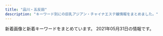 ```yaml
---
title: "品川・五反田"
description: "キーワード別にの巨乳アジアン・チャイナエステ嬢情報をまとめました。"
---
```


新着画像と新着キーワードをまとめています。
2021年05月31日の情報です。

<DmmAffiliateIns />
<KeywordTable
  shops={
    [
    {
        "station": "JR\u4e94\u53cd\u7530\u99c5\u897f\u53e3",
        "keywords": {},
        "name": "\u30c8\u30f3\u30dd\u30fc",
        "img_links": [
            "http://hi-msg.com/tonpoh/images/tit-staff.png",
            "http://hi-msg.com/tonpoh/images/botton.png",
            "http://hi-msg.com/tonpoh/images/p-11.jpg",
            "http://hi-msg.com/tonpoh/images/p-13.jpg",
            "http://hi-msg.com/tonpoh/images/p-8-1.jpg",
            "http://hi-msg.com/tonpoh/images/p-8.jpg",
            "http://hi-msg.com/tonpoh/images/p-12.jpg",
            "http://hi-msg.com/tonpoh/images/s8.png",
            "http://hi-msg.com/tonpoh/images/p-14-1.jpg",
            "http://hi-msg.com/tonpoh/images/s1.png",
            "http://hi-msg.com/tonpoh/images/tit-sys.png",
            "http://hi-msg.com/tonpoh/images/p-4.jpg",
            "http://hi-msg.com/tonpoh/images/fla.png",
            "http://hi-msg.com/tonpoh/images/s6.png",
            "http://hi-msg.com/tonpoh/images/p-7-1.jpg",
            "http://hi-msg.com/tonpoh/images/s5.png",
            "http://hi-msg.com/tonpoh/images/p-10-1.jpg",
            "http://hi-msg.com/tonpoh/images/no.png",
            "http://hi-msg.com/tonpoh/images/p-1.jpg",
            "http://hi-msg.com/tonpoh/images/l.png",
            "http://hi-msg.com/tonpoh/images/line.png",
            "http://hi-msg.com/tonpoh/images/p-13-1.jpg",
            "http://hi-msg.com/tonpoh/images/p-9-1.jpg",
            "http://hi-msg.com/tonpoh/images/p-14.jpg",
            "http://hi-msg.com/tonpoh/images/p-10.jpg",
            "http://hi-msg.com/tonpoh/images/p-7.jpg",
            "http://hi-msg.com/tonpoh/images/s4.jpg",
            "http://hi-msg.com/tonpoh/images/p-5.jpg",
            "http://hi-msg.com/tonpoh/images/p-11-1.jpg",
            "http://hi-msg.com/tonpoh/images/fla-1.png",
            "http://hi-msg.com/tonpoh/images/p-0.jpg",
            "http://hi-msg.com/tonpoh/images/ll.png",
            "http://hi-msg.com/tonpoh/images/p-6-1.jpg",
            "http://hi-msg.com/tonpoh/images/p-6.jpg",
            "http://hi-msg.com/tonpoh/images/s9.png",
            "http://hi-msg.com/tonpoh/images/fla-3.png",
            "http://hi-msg.com/tonpoh/images/p-2.jpg",
            "http://hi-msg.com/tonpoh/images/p-9.jpg",
            "http://hi-msg.com/tonpoh/images/p-12-1.jpg"
        ],
        "url": "http://hi-msg.com/tonpoh/"
    },
    {
        "url": "https://tsukiwa.info/",
        "station": "JR\u4e94\u53cd\u7530\u99c5\u897f\u53e3",
        "img_links": [
            "https://tsukiwa.info/img/bar_profile.png",
            "https://tsukiwa.info/img/staff/909C372F-1613-4B7E-89C8-1A527D79FCC6.jpeg",
            "https://tsukiwa.info/img/staff/rumi04.jpg",
            "https://tsukiwa.info/img/event/camp03.jpg",
            "https://tsukiwa.info/img/bar_top1.png",
            "https://www.a-side.com/ad/koko/include/banner/koko_200x40.png",
            "https://tsukiwa.info/img/staff_top/20201219_1.jpg",
            "https://tsukiwa.info/img/news1.png",
            "https://tsukiwa.info/img/staff/mimi20202.jpg",
            "https://tsukiwa.info/img/news3.png",
            "https://tsukiwa.info/img/staff/mimi01.jpg",
            "https://tsukiwa.info/img/staff/aya2101.jpg",
            "https://tsukiwa.info/img/staff/2542FD93-DC39-4335-B762-3978524DB71D.jpeg",
            "https://tsukiwa.info/img/staff/ruru1.jpg",
            "https://tsukiwa.info/img/staff/DB16BCF2-AF7E-404D-9FB5-9A45BE961351.jpeg",
            "https://tsukiwa.info/img/staff/25D27B66-E3AF-40C0-8FCC-46E9F266B409.jpeg",
            "https://tsukiwa.info/img/staff/222BADE2-61AA-4B66-91BD-3D9941250C4D.jpeg",
            "https://tsukiwa.info/img/bar_staff.png",
            "https://tsukiwa.info/img/staff/koko3.jpg",
            "https://tsukiwa.info/img/bar_gallery.png",
            "https://tsukiwa.info/img/staff/rumi02.jpg",
            "https://tsukiwa.info/img/staff/no_image.jpg",
            "https://tsukiwa.info/img/staff/yuna01.jpg",
            "https://tsukiwa.info/img/staff/A8BAF789-BD2B-4E7F-AB8A-224A2961B605.jpeg",
            "https://tsukiwa.info/img/staff_top/20201219_2.jpg",
            "https://tsukiwa.info/img/akusesu-top0.jpg",
            "https://tsukiwa.info/img/top_map.jpg",
            "https://tsukiwa.info/img/pickupGirl.png"
        ],
        "name": "\u6708\u306e\u548c",
        "keywords": {}
    },
    {
        "name": "\u8299\u84c9\uff5e\u30d5\u30e8\u30a6\uff5e",
        "station": "JR\u4e94\u53cd\u7530\u99c5\u6771\u53e3",
        "url": "http://www.relax-fuyou.info/",
        "keywords": {
            "86": 2,
            "87": 2,
            "84": 5,
            "C": 3,
            "90": 2,
            "88": 3,
            "E": 5,
            "G": 1,
            "D": 5
        },
        "img_links": [
            "http://www.relax-fuyou.info/img/st41.jpg",
            "http://www.relax-fuyou.info/img/st5.jpg",
            "http://www.relax-fuyou.info/img/r9.jpg",
            "http://www.relax-fuyou.info/img/st181.jpg",
            "http://www.relax-fuyou.info/img/st201.jpg",
            "http://www.relax-fuyou.info/i/img/st10.jpg",
            "http://www.relax-fuyou.info/i/img/st110.jpg",
            "http://www.relax-fuyou.info/img/sta16.jpg",
            "http://www.relax-fuyou.info/img/st17.jpg",
            "http://www.relax-fuyou.info/i/img/st42.jpg",
            "http://www.relax-fuyou.info/img/st11.jpg",
            "http://www.relax-fuyou.info/img/st141.jpg",
            "http://www.relax-fuyou.info/i/img/st181.jpg",
            "http://www.relax-fuyou.info/img/sta5.jpg",
            "http://www.relax-fuyou.info/img/sta8.jpg",
            "http://www.relax-fuyou.info/img/st110.jpg",
            "http://www.relax-fuyou.info/img/st42.jpg",
            "http://www.relax-fuyou.info/i/img/st201.jpg",
            "http://www.relax-fuyou.info/i/img/st9.jpg",
            "http://www.relax-fuyou.info/img/sta20.jpg",
            "http://www.relax-fuyou.info/i/img/top.jpg",
            "http://www.relax-fuyou.info/img/sta1.jpg",
            "http://www.relax-fuyou.info/i/img/r2.jpg",
            "http://www.relax-fuyou.info/img/st161.jpg",
            "http://www.relax-fuyou.info/img/st7.jpg",
            "http://www.relax-fuyou.info/i/img/st191.jpg",
            "http://www.relax-fuyou.info/i/img/r1.jpg",
            "http://www.relax-fuyou.info/img/st191.jpg",
            "http://www.relax-fuyou.info/img/top.jpg",
            "http://www.relax-fuyou.info/i/img/st17.jpg",
            "http://www.relax-fuyou.info/img/st150.jpg",
            "http://www.relax-fuyou.info/i/img/st5.jpg",
            "http://www.relax-fuyou.info/img/sta17.jpg",
            "http://www.relax-fuyou.info/img/sta19.jpg",
            "http://www.relax-fuyou.info/i/img/st160.jpg",
            "http://www.relax-fuyou.info/i/img/st140.jpg",
            "http://www.relax-fuyou.info/img/st140.jpg",
            "http://www.relax-fuyou.info/img/st72.jpg",
            "http://www.relax-fuyou.info/i/img/st8.jpg",
            "http://www.relax-fuyou.info/img/st171.jpg",
            "http://www.relax-fuyou.info/img/sta15.jpg",
            "http://www.relax-fuyou.info/i/img/r3.jpg",
            "http://www.relax-fuyou.info/img/st10.jpg",
            "http://www.relax-fuyou.info/img/st8.jpg",
            "http://www.relax-fuyou.info/img/st160.jpg",
            "http://www.relax-fuyou.info/img/st71.jpg",
            "http://www.relax-fuyou.info/i/img/st11.jpg",
            "http://www.relax-fuyou.info/img/sta18.jpg",
            "http://www.relax-fuyou.info/img/st1.jpg",
            "http://www.relax-fuyou.info/i/img/sta20.jpg"
        ]
    },
    {
        "url": "http://es-mirei.com/",
        "img_links": [
            "http://es-mirei.com/staffPhoto/s20170911152129.jpg",
            "http://es-mirei.com/staffPhoto/s20180613122502.jpg",
            "http://es-mirei.com/images/store/02.jpg",
            "http://es-mirei.com/images/s3Slider1Images/01.jpg",
            "http://es-mirei.com/staffPhoto/s20170728165256.jpg",
            "http://es-mirei.com/images/returnStaffBtn.png",
            "http://es-mirei.com/images/store/03.jpg",
            "http://es-mirei.com/images/noImg.jpg",
            "http://es-mirei.com/staffPhoto/b20170728165536.jpg",
            "http://es-mirei.com/images/store/04.jpg",
            "http://es-mirei.com/staffPhoto/s20170728165536.jpg",
            "http://es-mirei.com/staffPhoto/s20170911152114.jpg",
            "http://es-mirei.com/images/store/05.jpg",
            "http://es-mirei.com/staffPhoto/b20170911152129.jpg",
            "http://es-mirei.com/staffPhoto/b20180613122502.jpg",
            "http://es-mirei.com/staffPhoto/s20180209180323.jpg",
            "http://es-mirei.com/images/s3Slider1Images/02.jpg",
            "http://es-mirei.com/images/store/01.jpg",
            "http://es-mirei.com/staffPhoto/s20170728165302.jpg",
            "http://es-mirei.com/staffPhoto/b20170908125528.jpg",
            "http://es-mirei.com/images/store/06.jpg",
            "http://es-mirei.com/staffPhoto/b20170728165302.jpg",
            "http://es-mirei.com/staffPhoto/s20170908125528.jpg",
            "http://es-mirei.com/staffPhoto/b20170728165256.jpg",
            "http://es-mirei.com/staffPhoto/b20170911152114.jpg",
            "http://es-mirei.com/staffPhoto/b20180209180323.jpg",
            "http://es-mirei.com/images/s3Slider1Images/03.jpg"
        ],
        "name": "\u7f8e\u4f36",
        "station": "JR\u4e94\u53cd\u7530\u99c5\u897f\u53e3",
        "keywords": {
            "86": 2,
            "88": 2,
            "87": 4,
            "85": 2,
            "E": 8
        }
    },
    {
        "img_links": [
            "http://lacure.link/images/top2.jpg",
            "http://lacure.link/images/face.png",
            "http://lacure.link/images/r3.jpg",
            "http://lacure.link/images/asali.jpg",
            "http://lacure.link/images/s1.jpg",
            "http://lacure.link/images/r1.jpg",
            "http://lacure.link/images/kiki.jpg",
            "http://lacure.link/images/g3.jpg",
            "http://lacure.link/images/yuki.jpg",
            "http://lacure.link/images/g5.jpg",
            "http://lacure.link/images/g2.jpg",
            "http://lacure.link/images/sayuri.jpg",
            "http://lacure.link/images/r2.jpg",
            "http://lacure.link/images/g6.jpg",
            "http://lacure.link/images/g0.jpg",
            "http://lacure.link/images/gb01.png",
            "http://lacure.link/images/r4.jpg",
            "http://lacure.link/images/left3.png",
            "http://lacure.link/images/news.png",
            "http://lacure.link/images/r5.jpg",
            "http://lacure.link/images/r6.jpg",
            "http://lacure.link/images/kol.jpg",
            "http://lacure.link/images/zi.png",
            "http://lacure.link/images/s_staff.png",
            "http://lacure.link/images/g1.jpg"
        ],
        "name": "\u30e9\u30ad\u30e5\u30a2",
        "keywords": {},
        "station": "\u6238\u8d8a\u9280\u5ea7\u99c5",
        "url": "http://lacure.link/"
    },
    {
        "url": "http://www.kouroku-este.com/",
        "name": "\u5eb7\u7984",
        "keywords": {
            "C": 15
        },
        "station": "JR\u54c1\u5ddd\u99c5\u9ad8\u8f2a\u53e3",
        "img_links": [
            "http://www.kouroku-este.com/img/menu/info_r.jpg",
            "http://www.kouroku-este.com/img/staff/ggg/ggg1.jpg",
            "http://www.kouroku-este.com/img/system/service02.jpg",
            "http://www.kouroku-este.com/img/staff/eee/s-eee1.jpg",
            "http://www.kouroku-este.com/img/staff/eee/s-eee2.jpg",
            "http://www.kouroku-este.com/img/staff/bbb/bbb1.jpg",
            "http://www.kouroku-este.com/img/staff/aaa/aaa2.jpg",
            "http://www.kouroku-este.com/img/staff/aaa/aaa1.jpg",
            "http://www.kouroku-este.com/img/top/listmark1.png",
            "http://www.kouroku-este.com/img/staff/fff/s-fff1.jpg",
            "http://www.kouroku-este.com/img/system/service01.jpg",
            "http://www.kouroku-este.com/img/staff/ccc/ccc1.jpg",
            "http://www.kouroku-este.com/img/staff/ccc/ccc2.jpg",
            "http://www.kouroku-este.com/img/staff/fff/s-fff2.jpg"
        ]
    },
    {
        "img_links": [
            "http://www.relax-cs.com/ncss/nav/nav-004.jpg",
            "http://www.relax-cs.com/ncss/nav/nav-005.jpg",
            "http://www.relax-cs.com/ncss/top03.jpg",
            "http://www.relax-cs.com/ncss/nav/nav-003.jpg",
            "http://www.relax-cs.com/ncss/staff01.jpg",
            "http://www.relax-cs.com/ncss/staff02.jpg",
            "http://www.relax-cs.com/ncss/staff0401.jpg",
            "http://www.relax-cs.com/ncss/nav/nav-002.jpg",
            "http://www.relax-cs.com/ncss/nav/nav-006.jpg",
            "http://www.relax-cs.com/ncss/tel.png",
            "http://www.relax-cs.com/ncss/nav/nav-001.jpg",
            "http://www.relax-cs.com/ncss/top02-left.jpg",
            "http://www.relax-cs.com/ncss/top0001.jpg"
        ],
        "keywords": {},
        "name": "\u30ea\u30e9\u30af\u30bc\u30fc\u30b7\u30e7\u30f3\u862d",
        "url": "http://www.relax-cs.com/",
        "station": "JR\u4e94\u53cd\u7530\u99c5\u897f\u53e3"
    },
    {
        "url": "http://hanagoromo.work/",
        "station": "JR\u4e94\u53cd\u7530\u99c5",
        "img_links": [
            "http://hanagoromo.work/6.jpg",
            "http://hanagoromo.work/tina2.jpg",
            "http://hanagoromo.work/hitomi2.jpg",
            "http://hanagoromo.work/yuki.jpg",
            "http://hanagoromo.work/nana2.jpg",
            "http://hanagoromo.work/eri.jpg",
            "http://hanagoromo.work/rina1.jpeg",
            "http://hanagoromo.work/yumi.jpg",
            "http://hanagoromo.work/nana.jpg",
            "http://hanagoromo.work/mens-esthe1.png",
            "http://hanagoromo.work/yuna1.jpg",
            "http://hanagoromo.work/hitomi.jpg",
            "http://hanagoromo.work/ai2.jpg",
            "http://hanagoromo.work/sys.jpg",
            "http://hanagoromo.work/s1.png",
            "http://hanagoromo.work/b3.jpg",
            "http://hanagoromo.work/yumi1.jpg",
            "http://hanagoromo.work/mio2.jpg",
            "http://hanagoromo.work/yuna2.jpg",
            "http://hanagoromo.work/miyuki1.jpg",
            "http://hanagoromo.work/interior1.jpg",
            "http://hanagoromo.work/112.jpg",
            "http://hanagoromo.work/sayaka.jpg",
            "http://hanagoromo.work/3.jpg",
            "http://hanagoromo.work/1.jpg",
            "http://hanagoromo.work/tina.jpg",
            "http://hanagoromo.work/rina2.jpeg",
            "http://hanagoromo.work/nana1.jpg",
            "http://hanagoromo.work/int2.jpg",
            "http://hanagoromo.work/miko.jpg",
            "http://hanagoromo.work/interior_t.jpg",
            "http://hanagoromo.work/b2.jpg",
            "http://hanagoromo.work/staff_t.jpg",
            "http://hanagoromo.work/4.jpg",
            "http://hanagoromo.work/ai3.jpg",
            "http://hanagoromo.work/miyuki.jpg",
            "http://hanagoromo.work/mio.jpg",
            "http://hanagoromo.work/ta.png",
            "http://hanagoromo.work/b1.jpg",
            "http://hanagoromo.work/rie1.jpg",
            "http://hanagoromo.work/mio1.jpg",
            "http://hanagoromo.work/main_top.jpg",
            "http://hanagoromo.work/yuyu.jpg",
            "http://hanagoromo.work/hitomi1.jpg",
            "http://hanagoromo.work/head.jpg",
            "http://hanagoromo.work/2.jpg"
        ],
        "name": "\u82b1\u8863",
        "keywords": {}
    },
    {
        "url": "http://www.kenkou-house.info/",
        "keywords": {
            "C": 8
        },
        "name": "\u3072\u307e\u308f\u308a",
        "station": "JR\u4e94\u53cd\u7530\u99c5\u6771\u53e3",
        "img_links": [
            "http://www.kenkou-house.info/img/s1.jpg",
            "http://www.kenkou-house.info/img/m3.png",
            "http://www.kenkou-house.info/img/s.png",
            "http://www.kenkou-house.info/img/body-.png",
            "http://www.kenkou-house.info/img/play.png",
            "http://www.kenkou-house.info/img/m8.png",
            "http://www.kenkou-house.info/img/s12.jpg",
            "http://www.kenkou-house.info/img/s33.jpg",
            "http://www.kenkou-house.info/img/s17.jpg",
            "http://www.kenkou-house.info/img/s20.jpg",
            "http://www.kenkou-house.info/img/s61.jpg",
            "http://www.kenkou-house.info/img/bottmo-ritght.png",
            "http://www.kenkou-house.info/img/s13.jpg",
            "http://www.kenkou-house.info/img/m1.png",
            "http://www.kenkou-house.info/img/Himawari_468_60.png",
            "http://www.kenkou-house.info/img/m7.png",
            "http://www.kenkou-house.info/img/Himawari_88_31.png",
            "http://www.kenkou-house.info/img/s7.jpg",
            "http://www.kenkou-house.info/img/head.png",
            "http://www.kenkou-house.info/img/Himawari_200_40.png",
            "http://www.kenkou-house.info/img/door.png",
            "http://www.kenkou-house.info/img/m2.png",
            "http://www.kenkou-house.info/img/s22.jpg",
            "http://www.kenkou-house.info/img/m6.png",
            "http://www.kenkou-house.info/img/m5.png",
            "http://www.kenkou-house.info/img/m4.png",
            "http://www.kenkou-house.info/img/bottmo-left.png",
            "http://www.kenkou-house.info/img/s14.jpg",
            "http://www.kenkou-house.info/img/s91.jpg",
            "http://www.kenkou-house.info/img/s21.jpg",
            "http://www.kenkou-house.info/img/s4.jpg",
            "http://www.kenkou-house.info/img/s11.jpg",
            "http://www.kenkou-house.info/img/s16.jpg",
            "http://www.kenkou-house.info/img/Himawari_160_45.png",
            "http://www.kenkou-house.info/img/s15.jpg"
        ]
    },
    {
        "keywords": {},
        "url": "http://gotanda.pepper.jp/",
        "name": "\u4e94\u53cd\u7530\u30e1\u30c7\u30a3\u30ab\u30eb\u30a8\u30f3",
        "img_links": [
            "http://gotanda.pepper.jp/m049.png",
            "http://gotanda.pepper.jp/gotanda001.jpg",
            "http://gotanda.pepper.jp/m048.png",
            "http://gotanda.pepper.jp/m173.jpg",
            "http://gotanda.pepper.jp/20151109231038834554.jpg",
            "http://gotanda.pepper.jp/1-01.png",
            "http://gotanda.pepper.jp/m02272.jpg"
        ],
        "station": "JR\u4e94\u53cd\u7530\u99c5\u897f\u53e3"
    },
    {
        "keywords": {},
        "station": "JR\u4e94\u53cd\u7530\u99c5\u897f\u53e3",
        "name": "\u7652\u3057\u30cf\u30a6\u30b9",
        "img_links": [],
        "url": "https://i-house.aoaoeo.com/"
    },
    {
        "url": "http://p-fly.work/",
        "station": "JR\u4e94\u53cd\u7530\u99c5\u897f\u53e3",
        "keywords": {},
        "img_links": [
            "http://p-fly.work/img/yuki1.jpg",
            "http://p-fly.work/images/news.jpg",
            "http://p-fly.work/staff/mai.jpg",
            "http://p-fly.work/images/12.jpg",
            "http://p-fly.work/images/15.jpg",
            "http://p-fly.work/images/line.png",
            "http://p-fly.work/images/sys3.jpg",
            "http://p-fly.work/images/13.jpg",
            "http://p-fly.work/images/sys2.jpg",
            "http://p-fly.work/images/1.jpg",
            "http://p-fly.work/images/ac1.jpg",
            "http://p-fly.work/images/sys1.jpg",
            "http://p-fly.work/images/interior_t.png",
            "http://p-fly.work/staff/koko.jpg",
            "http://p-fly.work/staff/sara.jpg",
            "http://p-fly.work/img/sara1.jpg",
            "http://p-fly.work/images/head.png",
            "http://p-fly.work/images/sys4.png",
            "http://p-fly.work/images/10.jpg",
            "http://p-fly.work/images/tr.jpg",
            "http://p-fly.work/images/int1.jpg",
            "http://p-fly.work/staff/yuki.jpg",
            "http://p-fly.work/images/b2.jpg",
            "http://p-fly.work/images/int2.png",
            "http://p-fly.work/images/mobile.jpg",
            "http://p-fly.work/images/b1.jpg",
            "http://p-fly.work/images/b3.jpg",
            "http://p-fly.work/img/eri1.jpg",
            "http://p-fly.work/img/mai1.jpg",
            "http://p-fly.work/images/staff_t.png",
            "http://p-fly.work/staff/eri.jpg",
            "http://p-fly.work/img/koko1.jpg"
        ],
        "name": "\u7d2b\u306e\u8776"
    }
]
}
/>
<DmmAffiliateScript />
